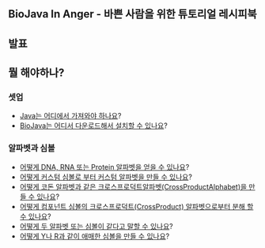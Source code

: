 ==BioJava In Anger - 바쁜 사람을 위한 튜토리얼 레시피북==

==발표==

==뭘 해야하나?==

===셋업===
* [http://java.sun.com/downloads/ Java는 어디에서 가져와야 하나요]?
* [[BioJava:GetStarted|BioJava는 어디서 다운로드해서 설치할 수 있나요]]?

=== 알파벳과 심볼 ===

* [[Biojava:Cookbook:Alphabets|어떻게 DNA, RNA 또는 Protein 알파벳을 얻을 수 있나요]]?
* [[Biojava:Cookbook:Alphabets:Custom|어떻게 커스텀 심볼로 부터 커스텀 알파벳을 만들 수 있나요]]?
* [[Biojava:Cookbook:Alphabets:CrossProduct|어떻게 코돈 알파벳과 같은 크로스프로덕트알파벳(CrossProductAlphabet)을 만들 수 있나요]]?
* [[Biojava:Cookbook:Alphabets:Component|어떻게 컴포넌트 심볼의 크로스프로덕트(CrossProduct) 알파벳으로부터 분해 할 수 있나요]]?
* [[Biojava:Cookbook:Alphabets:Cononical|어떻게 두 알파벳 또는 심볼이 같다고 말할 수 있나요]]?
* [[Biojava:Cookbook:Alphabets:Ambiguous|어떻게 Y나 R과 같이 애매한 심볼을 만들 수 있나요]]?